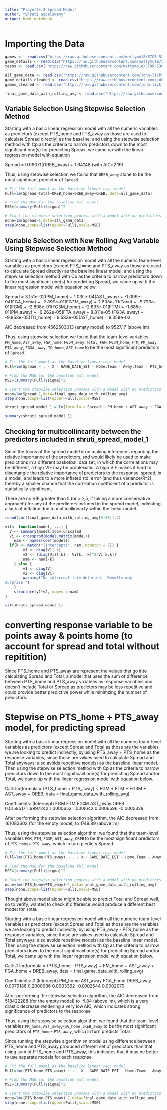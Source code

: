 ```yaml
---
title: "Playoffs 2 Spread Model"
author: "Shruti Gopalswamy"
output: html_notebook
---
```


# Importing the Data
```r
games <-  read.csv("https://raw.githubusercontent.com/mattymo18/STOR-538-Project2-2021/master/Source-Data/games.csv")
game_details <- read.csv("https://raw.githubusercontent.com/mattymo18/STOR-538-Project2-2021/master/Source-Data/games_details.csv")
teams <- read.csv("https://raw.githubusercontent.com/mattymo18/STOR-538-Project2-2021/master/Source-Data/teams.csv")

all_game_data <- read.csv("https://raw.githubusercontent.com/john-lickteig/playoff2/master/all_game_data.csv")
game_details_cleaned <- read.csv("https://raw.githubusercontent.com/john-lickteig/playoff2/master/game_details_cleaned.csv")
games_cleaned <- read.csv("https://raw.githubusercontent.com/john-lickteig/playoff2/master/games_cleaned.csv")

final_game_data_with_rolling_avg <- read.csv("https://raw.githubusercontent.com/john-lickteig/playoff2/master/final_game_data_with_rolling_avg.csv")
```



## Variable Selection Using Stepwise Selection Method

Starting with a basic linear regression model with all the numeric variables as predictors (except PTS_home and PTS_away as those are used to calculate Spread directly) as the baseline, and using the stepwise selection method with Cp as the criteria to narrow predictors down to the most significant one(s) for predicting Spread, we came up with the linear regression model with equation 

Spread = 0.09071(OREB_away) + 1.64248 (with AIC=2.19) 


Thus, using stepwise selection we found that `OREB_away` alone to be the most significant predictor of `Spread`. 

```r
# Fit the full model as the baseline linear reg. model
Full=lm(Spread~Total+OREB_home+OREB_away+OREB, data=all_game_data)

# Find the MSE for the baseline full model
MSE=(summary(Full)$sigma)^2

# Start the stepwise selection process with a model with no predictors
none=lm(Spread~1,data=all_game_data)
step(none,scope=list(upper=Full),scale=MSE)
```




## Variable Selection with New Rolling Avg Variable Using Stepwise Selection Method

Starting with a basic linear regression model with all the numeric team-level variables as predictors (except PTS_home and PTS_away as those are used to calculate Spread directly) as the baseline linear model, and using the stepwise selection method with Cp as the criteria to narrow predictors down to the most significant one(s) for predicting Spread, we came up with the linear regression model with equation below.

Spread = 3.151e-02(PM_home) + 1.030e-04(AST_away) + -1.099e-04(FGA_home) + -2.899e-01(FG3M_away) + 2.898e-01(Total) + -5.796e-01(FGM) + -2.898e-01(FG3M_home) + -2.897e-01(FTM) + -1.685e-01(PM_away) + -9.262e-05(FTA_away) + 8.811e-05 (FG3A_away) + -9.853e-05(TO_home) + 9.583e-05(AST_home) + 8.358e-03 

AIC decreased from 4562503013 (empty model) to 9527.17 (above lm)

Thus, using stepwise selection we found that the team-level variables `PM_home`, `AST_away`, `FGA_home`, `FG3M_away`, `Total`, `FGM`, `FG3M_home`, `FTM`, `PM_away`, `FTA_away`, `FG3A_away`, `TO_home`, `AST_home` to be the most significant predictors of `Spread`. 

```r
# Fit the full model as the baseline linear reg. model
Full=lm(Spread ~ . - X - GAME_DATE_EST - Home.Team - Away.Team - PTS_home - PTS_away, data=final_game_data_with_rolling_avg)

# Find the MSE for the baseline full model
MSE=(summary(Full)$sigma)^2

# Start the stepwise selection process with a model with no predictors
none=lm(Spread~1,data=final_game_data_with_rolling_avg)
step(none,scope=list(upper=Full),scale=MSE)
```


```r
shruti_spread_model_1 = lm(formula = Spread ~ PM_home + AST_away + FGA_home + FG3M_away + Total + FGM + FG3M_home + FTM + PM_away + FTA_away + FG3A_away + TO_home + AST_home, data = final_game_data_with_rolling_avg)

summary(shruti_spread_model_1)
```

## Checking for multicollinearity between the predictors included in shruti_spread_model_1


Since the focus of the spread model is on making inferences regarding the relative importance of the predictors, and would likely be used to make predictions in a different basketball data set, in which the correlations may be different, a high VIF may be problematic. A high VIF makes it hard to disentangle the relative importance of predictors to the response, spread, in a model, and leads to a more inflated std. error (and thus variance/R^2), thereby a smaller chance that the correlation coefficient of a predictor is statistically significant.

There are no VIF greater than 5 (or > 2,5, if taking a more conservative approach) for any of the predictors included in the spread model, indicating a lack of inflation due to multicollinearity within the linear model.

```r
round(cor(final_game_data_with_rolling_avg[5:50]),2)
```
```r
vif<- function(model, ...) {  
  V <- summary(model)$cov.unscaled
  Vi <- crossprod(model.matrix(model))
	nam <- names(coef(model))
  if(k <- match("(Intercept)", nam, nomatch = F)) {
		v1 <- diag(V)[-k]
		v2 <- (diag(Vi)[-k] - Vi[k, -k]^2/Vi[k,k])
		nam <- nam[-k]
	} else {
		v1 <- diag(V)
		v2 <- diag(Vi)
		warning("No intercept term detected.  Results may
surprise.")
	}
	structure(v1*v2, names = nam)
}

vif(shruti_spread_model_1)
```

# converting response variable to be points away & points home (to account for spread and total without repitition)

Since PTS_home and PTS_away are represent the values that go into calculating Spread and Total, a model that uses the sum of difference between PTS_home and PTS_away variables as response variables and doesn't include Total or Spread as predictors may be less repetitive and could provide better predictive power while minimzing the number of predictors.

# Stepwise on PTS_home + PTS_away model, for predicting spread 

Starting with a basic linear regression model with all the numeric team-level variables as predictors (except Spread and Total as those are the variables we are looking to predict indirectly, by using PTS_away + PTS_home as the response variables, since those are values used to calculate Spread and Total anyways; also avoids repetitive models) as the baseline linear model. Then using the stepwise selection method with Cp as the criteria to narrow predictors down to the most significant one(s) for predicting Spread and/or Total, we came up with the linear regression model with equation below.

Call:
lm(formula = (PTS_home + PTS_away) ~ FGM + FTM + FG3M + AST_away + 
    OREB, data = final_game_data_with_rolling_avg)

Coefficients:
(Intercept)          FGM          FTM         FG3M     AST_away         OREB  
  0.0158517    1.9997242    1.0000652    1.0001642    0.0006596   -0.0005328  


After performing the stepwise selection algorithm, the AIC decreased from 161083602 (for the empty model) to 1749.89 (above lm)

Thus, using the stepwise selection algorithm, we found that the team-level variables `FGM`, `FTM`, `FG3M`, `AST_away`, `OREB` to be the most significant predictors of `PTS_home`+ `PTS_away`, which in turn predicts Spread


```r
# Fit the full model as the baseline linear reg. model
Full=lm((PTS_home+PTS_away) ~ . - X - GAME_DATE_EST - Home.Team - Away.Team - Spread - Total, data=final_game_data_with_rolling_avg)

# Find the MSE for the baseline full model
MSE=(summary(Full)$sigma)^2

# Start the stepwise selection process with a model with no predictors
none=lm((PTS_home+PTS_away)~1,data=final_game_data_with_rolling_avg)
step(none,scope=list(upper=Full),scale=MSE)
```


Thought above model alone might be able to predict Total and Spread well, so to verify,  wanted to check if difference would produce a different best model for Total.

Starting with a basic linear regression model with all the numeric team-level variables as predictors (except Spread and Total as those are the variables we are looking to predict indirectly, by using PTS_away - PTS_home as the response variables, since those are values used to calculate Spread and Total anyways; also avoids repetitive models) as the baseline linear model. Then using the stepwise selection method with Cp as the criteria to narrow predictors down to the most significant one(s) for predicting Spread and/or Total, we came up with the linear regression model with equation below.

Call:
# lm(formula = (PTS_home - PTS_away) ~ PM_home + AST_away + FGA_home +  DREB_away, data = final_game_data_with_rolling_avg)

Coefficients:
# (Intercept)      PM_home     AST_away     FGA_home    DREB_away  
  0.0079186    0.2000086    0.0003362   -0.0002544    0.0002079 


After performing the stepwise selection algorithm, the AIC decreased from 518422288 (for the empty model) to -9.84 (above lm), which is a very drastic decrease rendering a very low AIC, which indicates strong significance of predictors to the response 

Thus, using the stepwise selection algorithm, we found that the team-level variables `PM_home`, `AST_away`,`FGA_home` ,`DREB_away` to be the most significant predictors of `PTS_home`- `PTS_away`, which in turn predicts Total

Since running the stepwise algorithm on model using difference between PTS_home and PTS_away produced different set of predictors than that using sum of PTS_home and PTS_away, this indicates that it may be better to use separate models for each response.


```r
# Fit the full model as the baseline linear reg. model
Full=lm((PTS_home-PTS_away) ~ . - X - GAME_DATE_EST - Home.Team - Away.Team - Spread - Total, data=final_game_data_with_rolling_avg)

# Find the MSE for the baseline full model
MSE=(summary(Full)$sigma)^2

# Start the stepwise selection process with a model with no predictors
none=lm((PTS_home-PTS_away)~1,data=final_game_data_with_rolling_avg)
step(none,scope=list(upper=Full),scale=MSE)
```
